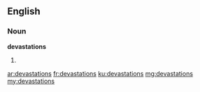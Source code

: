 ==English==

===Noun===
'''devastations'''

# {{plural of|devastation}}

[[ar:devastations]]
[[fr:devastations]]
[[ku:devastations]]
[[mg:devastations]]
[[my:devastations]]